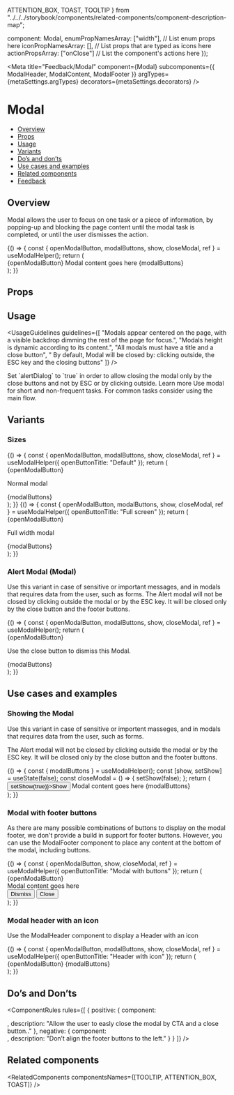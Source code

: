   ATTENTION_BOX,
  TOAST,
  TOOLTIP
} from "../../../storybook/components/related-components/component-description-map";

  component: Modal,
  enumPropNamesArray: ["width"], // List enum props here
  iconPropNamesArray: [], // List props that are typed as icons here
  actionPropsArray: ["onClose"] // List the component's actions here
});

<Meta
  title="Feedback/Modal"
  component={Modal}
  subcomponents={{ ModalHeader, ModalContent, ModalFooter }}
  argTypes={metaSettings.argTypes}
  decorators={metaSettings.decorators}
/>

<!--- Component documentation -->

# Modal

- [Overview](#overview)
- [Props](#props)
- [Usage](#usage)
- [Variants](#variants)
- [Do’s and don’ts](#dos-and-donts)
- [Use cases and examples](#use-cases-and-examples)
- [Related components](#related-components)
- [Feedback](#feedback)

## Overview

Modal allows the user to focus on one task or a piece of information, by popping-up and blocking the page content until the modal task is completed, or until the user dismisses the action.

<Canvas>
  <Story name="Overview">
    {() => {
      const { openModalButton, modalButtons, show, closeModal, ref } = useModalHelper();
      return (
        <div>
          {openModalButton}
          <Modal
            id={"story-book-modal"}
            title={"Modal title"}
            triggerElement={ref.current}
            show={show}
            onClose={closeModal}
            closeButtonAriaLabel={"close"}
          >
            <ModalContent>
              <span className="modal-content">Modal content goes here</span>
            </ModalContent>
            <ModalFooter>{modalButtons}</ModalFooter>
          </Modal>
        </div>
      );
    }}
  </Story>
</Canvas>

## Props

<ArgsTable story="Overview" />

## Usage

<UsageGuidelines
  guidelines={[
    "Modals appear centered on the page, with a visible backdrop dimming the rest of the page for focus.",
    "Modals height is dynamic according to its content.",
    "All modals must have a title and a close button",
    " By default, Modal will be closed by: clicking outside, the ESC key and the closing buttons"
  ]}
/>

<Tip>
  Set `alertDialog` to `true` in order to allow closing the modal only by the close buttons and not by ESC or by
  clicking outside. Learn more
</Tip>
<Tip>Use modal for short and non-frequent tasks. For common tasks consider using the main flow.</Tip>

## Variants

### Sizes

<Canvas>
  <Story name="Width variants - Normal">
    {() => {
      const { openModalButton, modalButtons, show, closeModal, ref } = useModalHelper({
        openButtonTitle: "Default"
      });
      return (
        <div>
          {openModalButton}
          <Modal
            id={"story-book-modal"}
            title={"Modal title"}
            triggerElement={ref.current}
            show={show}
            onClose={closeModal}
            closeButtonAriaLabel={"close"}
            width={Modal.width.DEFAULT}
          >
            <p className="modal-content">Normal modal</p>
            <ModalFooter>{modalButtons}</ModalFooter>
          </Modal>
        </div>
      );
    }}
  </Story>
  <Story name="Width variants - Full">
    {() => {
      const { openModalButton, modalButtons, show, closeModal, ref } = useModalHelper({
        openButtonTitle: "Full screen"
      });
      return (
        <div>
          {openModalButton}
          <Modal
            id={"story-book-modal"}
            title={"Modal title"}
            triggerElement={ref.current}
            show={show}
            onClose={closeModal}
            width={Modal.width.FULL_WIDTH}
            closeButtonAriaLabel={"close"}
          >
            <p className="modal-content">Full width modal</p>
            <ModalFooter>{modalButtons}</ModalFooter>
          </Modal>
        </div>
      );
    }}
  </Story>
</Canvas>

### Alert Modal (Modal)

Use this variant in case of sensitive or important messages, and in modals that requires data from the user, such as forms.
The Alert modal will not be closed by clicking outside the modal or by the ESC key. It will be closed only by the close button and the footer buttons.

<Canvas>
  <Story name="Alert Modal">
    {() => {
      const { openModalButton, modalButtons, show, closeModal, ref } = useModalHelper();
      return (
        <div>
          {openModalButton}
          <Modal
            id={"story-book-modal"}
            title={"Modal title"}
            triggerElement={ref.current}
            show={show}
            onClose={closeModal}
            alertDialog
            closeButtonAriaLabel={"close"}
          >
            <p className="modal-content">Use the close button to dismiss this Modal.</p>
            <ModalFooter>{modalButtons}</ModalFooter>
          </Modal>
        </div>
      );
    }}
  </Story>
</Canvas>

## Use cases and examples

### Showing the Modal

Use this variant in case of sensitive or importent masseges, and in modals that requires data from the user, such as forms.

The Alert modal will not be closed by clicking outside the modal or by the ESC key. It will be closed only by the close button and the footer buttons.

<Canvas>
  <Story name="Showing the Modal">
    {() => {
      const { modalButtons } = useModalHelper();
      const [show, setShow] = useState(false);
      const closeModal = () => {
        setShow(false);
      };
      return (
        <div>
          <Button onClick={() => setShow(true)}>Show</Button>
          <Modal
            id={"story-book-modal"}
            title={"Modal title"}
            show={show}
            onClose={closeModal}
            closeButtonAriaLabel={"close"}
          >
            <ModalContent>
              <span className="modal-content">Modal content goes here</span>
            </ModalContent>
            <ModalFooter>{modalButtons}</ModalFooter>
          </Modal>
        </div>
      );
    }}
  </Story>
</Canvas>

### Modal with footer buttons

As there are many possible combinations of buttons to display on the modal footer, we don't provide a build in support for footer buttons. However, you can use the ModalFooter component to place any content at the bottom of the modal, including buttons.

<Canvas>
  <Story name="Modal with footer buttons">
    {() => {
      const { openModalButton, show, closeModal, ref } = useModalHelper({
        openButtonTitle: "Modal with buttons"
      });
      return (
        <div>
          {openModalButton}
          <Modal
            id={"story-book-modal"}
            title={"Modal title"}
            triggerElement={ref.current}
            show={show}
            onClose={closeModal}
            closeButtonAriaLabel={"close"}
          >
            <div className="modal-content">Modal content goes here</div>
            <ModalFooter className="l3-storybook-modal-new-buttons">
              <Button kind={Button.kinds.SECONDARY} onClick={closeModal}>
                Dismiss
              </Button>
              <Button onClick={closeModal}>Close</Button>
            </ModalFooter>
          </Modal>
        </div>
      );
    }}
  </Story>
</Canvas>

### Modal header with an icon

Use the ModalHeader component to display a Header with an icon

<Canvas>
  <Story name="Modal with icon">
    {() => {
      const { openModalButton, modalButtons, show, closeModal, ref } = useModalHelper({
        openButtonTitle: "Header with icon"
      });
      return (
        <div>
          {openModalButton}
          <Modal
            id={"story-book-modal"}
            title={"Modal title"}
            triggerElement={ref.current}
            show={show}
            onClose={closeModal}
            closeButtonAriaLabel={"close"}
          >
            <ModalHeader title={"Modal Title"} icon={Settings} />
            <ModalFooter>{modalButtons}</ModalFooter>
          </Modal>
        </div>
      );
    }}
  </Story>
</Canvas>

## Do’s and Don’ts

<ComponentRules
  rules={[
    {
      positive: {
        component: <div></div>,
        description: "Allow the user to easly close the modal by CTA and a close button.."
      },
      negative: {
        component: <div></div>,
        description: "Don’t align the footer buttons to the left."
      }
    }
  ]}
/>

## Related components

<RelatedComponents componentsNames={[TOOLTIP, ATTENTION_BOX, TOAST]} />
